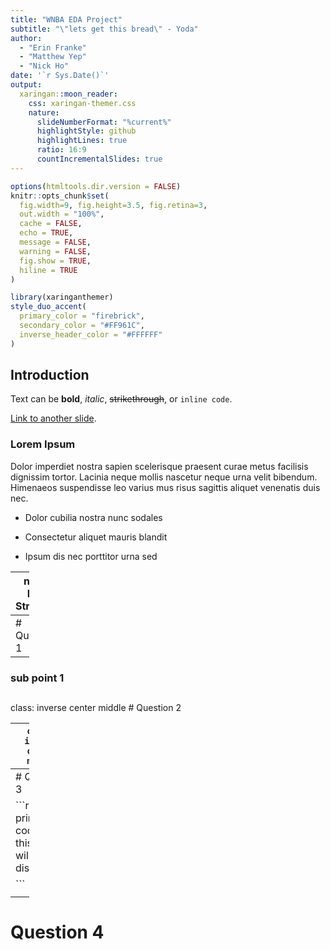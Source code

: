 ```yaml
---
title: "WNBA EDA Project"
subtitle: "\"lets get this bread\" - Yoda"  
author: 
  - "Erin Franke"
  - "Matthew Yep"
  - "Nick Ho"
date: '`r Sys.Date()`'
output:
  xaringan::moon_reader:
    css: xaringan-themer.css
    nature:
      slideNumberFormat: "%current%"
      highlightStyle: github
      highlightLines: true
      ratio: 16:9
      countIncrementalSlides: true
---
```


```r
options(htmltools.dir.version = FALSE)
knitr::opts_chunk$set(
  fig.width=9, fig.height=3.5, fig.retina=3,
  out.width = "100%",
  cache = FALSE,
  echo = TRUE,
  message = FALSE, 
  warning = FALSE,
  fig.show = TRUE,
  hiline = TRUE
)
```

```r
library(xaringanthemer)
style_duo_accent(
  primary_color = "firebrick",
  secondary_color = "#FF961C",
  inverse_header_color = "#FFFFFF"
)
```

## Introduction

Text can be **bold**, _italic_, ~~strikethrough~~, or `inline code`.

[Link to another slide](#colors).

### Lorem Ipsum

Dolor imperdiet nostra sapien scelerisque praesent curae metus facilisis dignissim tortor. 
Lacinia neque mollis nascetur neque urna velit bibendum. 
Himenaeos suspendisse leo varius mus risus sagittis aliquet venenatis duis nec.

- Dolor cubilia nostra nunc sodales

- Consectetur aliquet mauris blandit

- Ipsum dis nec porttitor urna sed

---
name: Data Structure

## How the data is structured - impiortant question

Each row represents a shot taken by a WNBA players! 

```r
a <- 2
print(a)
```



<!-- New Slide -->
---
# Question 1

--
### sub point 1


<!-- New Slide -->
---
class: inverse center middle
# Question 2

--
```
class: inverse center middle
```

<!-- New Slide -->
---
# Question 3

```r

a <- 2
print("the code for this chunk will not be displayed")

```


<!-- New Slide -->
---
# Question 4


